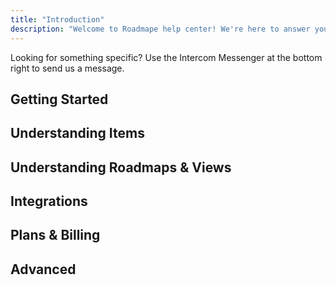 ---
title: "Introduction"
description: "Welcome to Roadmape help center! We're here to answer your questions."
---
<Info>Looking for something specific? Use the Intercom Messenger at the bottom right to send us a message.</Info>

## Getting Started

<Card title="What is Roadmape?" icon="heart" href="/getting-started/what-is-roadmape">
</Card>

<CardGroup cols={3}>
 <Card title="Manage Members" icon="users" href="/getting-started/manage-members">
</Card>
<Card title="CSV Import" icon="file-csv" href="/getting-started/csv-import">
</Card>
<Card title="Account Setup" icon="gears" href="/getting-started/account-setup">
</Card>
</CardGroup>


## Understanding Items

<CardGroup cols={2}>
 <Card title="Items" icon="diamond" href="/understanding-items/items">
</Card>
<Card title="Item Types" icon="square" href="/understanding-items/item-types">
</Card>
</CardGroup>

<Card title="Hierarchy" icon="sitemap" href="/understanding-items/hierarchy">
</Card>

<CardGroup cols={2}>
 <Card title="Properties" icon="list" href="/understanding-items/properties">
</Card>
<Card title="Workflow" icon="file-csv" href="/understanding-items/Workflow">
</Card>
</CardGroup>

## Understanding Roadmaps & Views

<CardGroup cols={2}>
  <Card title="Roadmaps" icon="diagram-subtask" href="/understanding-roadmaps-and-views/roadmaps">
  </Card>
  <Card title="Views" icon="square-kanban" href="/understanding-roadmaps-and-views/views">
  </Card>
</CardGroup>

<CardGroup cols={3}>
<Card title="Filter" icon="filter" href="/understanding-roadmaps-and-views/filter">
</Card>
<Card title="Sorting" icon="bars-sort" href="/understanding-roadmaps-and-views/sorting">
</Card>
<Card title="Display" icon="sliders-simple" href="/understanding-roadmaps-and-views/display">
</Card>
</CardGroup>

## Integrations

<Card title="Jira Integration" icon="jira" href="/integrations/jira-integration">
</Card>

## Plans & Billing

<Card title="Plans & Billing" icon="credit-card" href="/plans-and-billing/plans-and-billing">
</Card>

## Advanced

<Card title="Public Share" icon="share-nodes" href="/advanced/public-share">
</Card>
